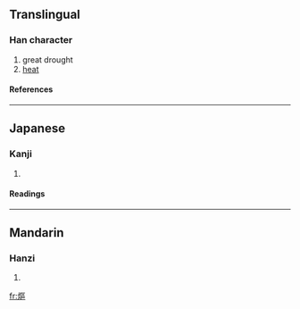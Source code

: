 ==Translingual==
===Han character===
{{Han char|rn=86|rad=火|as=11|sn=15|four=9181<sub>6</sub>|canj=火尸口口 (FSRR)}}
# great drought
# [[heat]]
====References====
{{Han ref|kx=0681.040|dkj=19356|dj=1092.210|hdz=32228.080|uh=71B0|ud=29104|bh=E665|bd=58981}}

----
==Japanese==
===Kanji===
{{ja-kanji|grade=|rs=火11}}
# {{defn|Japanese}} 
====Readings====
{{ja-readings|on=[[おう]] (ō), [[う]] (u)|kun=[[まるやき]] (maruyaki)}}

----
==Mandarin==
===Hanzi===
{{cmn-hanzi|pin=[[ōu]] (ou1)|wg=ou<sup>1</sup>}}
# {{defn|Mandarin}}

[[fr:熰]]